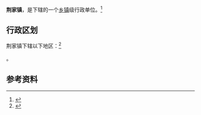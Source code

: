 {{中国乡级行政区|37/03/21/104/000}}

'''荆家镇'''，是{{PRC admin/fullname|37/03/21/104/000|3}}下辖的一个[[乡镇|乡镇]]级行政单位。<ref>{{PRC admin/ref sgc|{{PRC admin/parent|37/03/21/104/000}}}}</ref>

== 行政区划 ==

荆家镇下辖以下地区：<ref>{{PRC admin/ref sgc|37/03/21/104/000}}</ref>

{{PRC admin/children|37/03/21/104/000}}。

== 参考资料 ==

{{reflist}}

{{行政区划小作品}}
{{PRC admin/navcat|37/03/21/104/000}}
